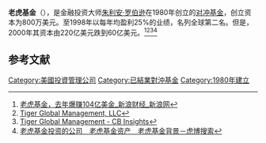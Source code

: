 '''老虎基金'''（{{lang-en|'''Tiger Management'''}}），是金融投资大师[[朱利安·罗伯逊|朱利安·罗伯逊]]在1980年创立的[[对冲基金|对冲基金]]，创立资本为800万美元。至1998年以每年均盈利25%的业绩，名列全球第二名。但是，2000年其资本由220亿美元跌到60亿美元。<ref>[https://finance.sina.com.cn/money/fund/jjzl/2021-03-28/doc-ikknscsk2789270.shtml 老虎基金，去年爆赚104亿美金_新浪财经_新浪网]</ref><ref>[https://www.tigerglobal.com/ Tiger Global Management, LLC]</ref><ref>[https://www.cbinsights.com/investor/tiger-global-management Tiger Global Management - CB Insights]</ref><ref>[https://m.ihubo.com/organization/347 老虎基金投资的公司＿老虎基金资产＿老虎基金背景－虎博搜索]</ref>

== 参考文献 ==
{{Reflist}}

[[Category:美國投資管理公司|Category:美國投資管理公司]]
[[Category:已結業對沖基金|Category:已結業對沖基金]]
[[Category:1980年建立|Category:1980年建立]]